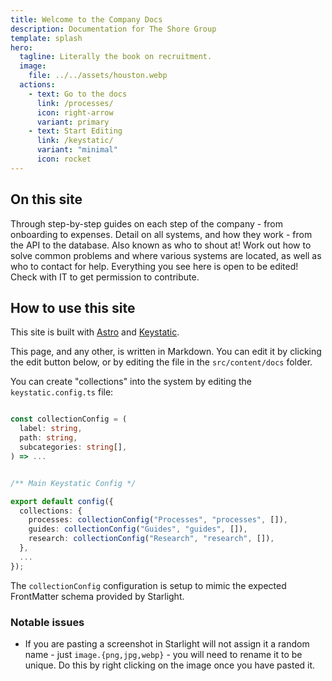 ```yaml
---
title: Welcome to the Company Docs
description: Documentation for The Shore Group
template: splash
hero:
  tagline: Literally the book on recruitment.
  image:
    file: ../../assets/houston.webp
  actions:
    - text: Go to the docs
      link: /processes/
      icon: right-arrow
      variant: primary
    - text: Start Editing
      link: /keystatic/
      variant: "minimal"
      icon: rocket
---
```



## On this site

<CardGrid stagger>
  <Card title="Process Documentation" icon="information">
    Through step-by-step guides on each step of the company - from onboarding to
    expenses.
  </Card>
  <Card title="Developer Documentation" icon="github">
    Detail on all systems, and how they work - from the API to the database.
  </Card>
  <Card title="IT Processes" icon="laptop">
    Also known as who to shout at! Work out how to solve common problems and
    where various systems are located, as well as who to contact for help.
  </Card>
  <Card title="Community Editing" icon="pencil">
    Everything you see here is open to be edited! Check with IT to get
    permission to contribute.
  </Card>
</CardGrid>

## How to use this site

This site is built with [Astro](https://astro.build/) and [Keystatic](https://keystatic.com/).

This page, and any other, is written in Markdown. You can edit it by clicking the edit button below, or by editing the file in the `src/content/docs` folder.

You can create "collections" into the system by editing the `keystatic.config.ts` file:
```ts

const collectionConfig = (
  label: string,
  path: string,
  subcategories: string[],
) => ...


/** Main Keystatic Config */

export default config({
  collections: {
    processes: collectionConfig("Processes", "processes", []),
    guides: collectionConfig("Guides", "guides", []),
    research: collectionConfig("Research", "research", []),
  },
  ...
});
```

The `collectionConfig` configuration is setup to mimic the expected FrontMatter schema provided by Starlight.

### Notable issues
- If you are pasting a screenshot in Starlight will not assign it a random name - just `image.{png,jpg,webp}` - you will need to rename it to be unique. Do this by right clicking on the image once you have pasted it.